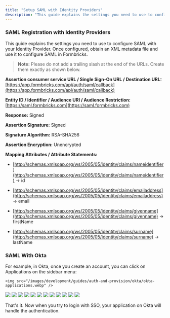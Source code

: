 ```yaml
---
title: "Setup SAML with Identity Providers"
description: "This guide explains the settings you need to use to configure SAML with your Identity Provider. Once configured, obtain an XML metadata file and use it to configure SAML in Formbricks."
---
```


### SAML Registration with Identity Providers

This guide explains the settings you need to use to configure SAML with your Identity Provider. Once configured, obtain an XML metadata file and use it to configure SAML in Formbricks.

> **Note:** Please do not add a trailing slash at the end of the URLs. Create them exactly as shown below.

**Assertion consumer service URL / Single Sign-On URL / Destination URL:** [https://app.formbricks.com/api/auth/saml/callback](https://app.formbricks.com/api/auth/saml/callback)

**Entity ID / Identifier / Audience URI / Audience Restriction:** [https://saml.formbricks.com](https://saml.formbricks.com)

**Response:** Signed

**Assertion Signature:** Signed

**Signature Algorithm:** RSA-SHA256

**Assertion Encryption:** Unencrypted

**Mapping Attributes / Attribute Statements:**

- [http://schemas.xmlsoap.org/ws/2005/05/identity/claims/nameidentifier](http://schemas.xmlsoap.org/ws/2005/05/identity/claims/nameidentifier) -> id

- [http://schemas.xmlsoap.org/ws/2005/05/identity/claims/emailaddress](http://schemas.xmlsoap.org/ws/2005/05/identity/claims/emailaddress) -> email

- [http://schemas.xmlsoap.org/ws/2005/05/identity/claims/givenname](http://schemas.xmlsoap.org/ws/2005/05/identity/claims/givenname) -> firstName

- [http://schemas.xmlsoap.org/ws/2005/05/identity/claims/surname](http://schemas.xmlsoap.org/ws/2005/05/identity/claims/surname) -> lastName

### SAML With Okta

<Steps>
  <Step title="Create an application with your OIDC provider">
    For example, in Okta, once you create an account, you can click on Applications on the sidebar menu:

    <img src="/images/development/guides/auth-and-provision/okta/okta-applications.webp" />

  </Step>
  <Step title="Click on Create App Integration">
  <img src="/images/development/guides/auth-and-provision/okta/create-app-integration.webp" />
  </Step>
  <Step title="Select SAML 2.0 in the modal form, and click Next">
    <img src="/images/development/guides/auth-and-provision/okta/select-saml-2.0.webp" />
  </Step>
  <Step title="Fill the general settings as shown and click Next">
    <img src="/images/development/guides/auth-and-provision/okta/general-settings.webp" />
  </Step>
  <Step title="Fill the fields mapping as shown and click Next">
    <img src="/images/development/guides/auth-and-provision/okta/fields-mapping.webp" />
  </Step>
  <Step title="Enter the SAML Integration Settings as shown and click Next">
    <img src="/images/development/guides/auth-and-provision/okta/saml-integration-settings.webp" />
  </Step>
  <Step title="Check the internal app checkbox and click Finish">
    <img src="/images/development/guides/auth-and-provision/okta/internal-app.webp" />
  </Step>
  <Step title="Check that the app is created successfully">
    <img src="/images/development/guides/auth-and-provision/okta/app-created.webp" />
  </Step>
  <Step title="Click on the app and head over to the Assignments tab">
    <img src="/images/development/guides/auth-and-provision/okta/assignments-tab.webp" />
  </Step>
  <Step title="Click on Assign button and select Assign to People">
    <img src="/images/development/guides/auth-and-provision/okta/assign-to-people.webp" />
  </Step>
  <Step title="Select the users you want to assign the app to and click Assign">
    <img src="/images/development/guides/auth-and-provision/okta/select-users.webp" />
  </Step>
  <Step title="Head over to the Sign On tab and scroll to the bottom to get the metadata, click on the Actions button">
    <img src="/images/development/guides/auth-and-provision/okta/actions-button.webp" />
  </Step>
  <Step title="Click on View IdP metadata">
    <img src="/images/development/guides/auth-and-provision/okta/view-idp-metadata.webp" />
  </Step>

  <Step title="Copy the metadata and paste it in environment variable SAML_RAW_METADATA" />
</Steps>

That's it. Now when you try to login with SSO, your application on Okta will handle the authentication.
